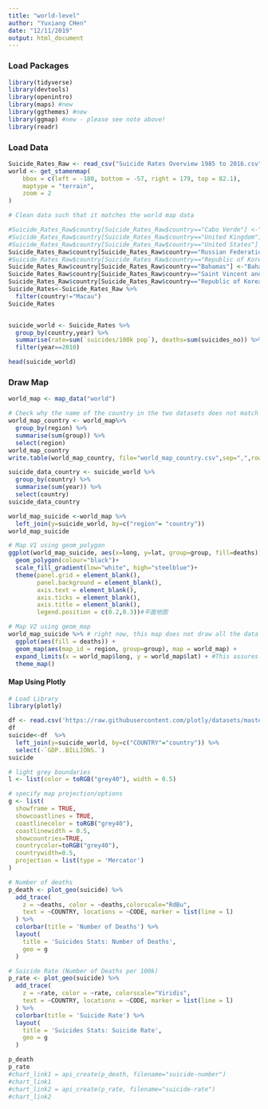 ```yaml
---
title: "world-level"
author: "Yuxiang CHen"
date: "12/11/2019"
output: html_document
---
```



### Load Packages
```r
library(tidyverse)
library(devtools) 
library(openintro)
library(maps) #new
library(ggthemes) #new 
library(ggmap) #new - please see note above!
library(readr)
```

### Load Data
```r
Suicide_Rates_Raw <- read_csv("Suicide Rates Overview 1985 to 2016.csv")
world <- get_stamenmap(
    bbox = c(left = -180, bottom = -57, right = 179, top = 82.1), 
    maptype = "terrain",
    zoom = 2
)
```
```r
# Clean data such that it matches the world map data

#Suicide_Rates_Raw$country[Suicide_Rates_Raw$country=="Cabo Verde"] <-"Cape Verde"
#Suicide_Rates_Raw$country[Suicide_Rates_Raw$country=="United Kingdom"] <-"UK"
#Suicide_Rates_Raw$country[Suicide_Rates_Raw$country=="United States"] <-"USA"
Suicide_Rates_Raw$country[Suicide_Rates_Raw$country=="Russian Federation"] <-"Russia"
#Suicide_Rates_Raw$country[Suicide_Rates_Raw$country=="Republic of Korea"] <-"South Korea"
Suicide_Rates_Raw$country[Suicide_Rates_Raw$country=="Bahamas"] <-"Bahamas, The"
Suicide_Rates_Raw$country[Suicide_Rates_Raw$country=="Saint Vincent and Grenadines"] <-"Saint Vincent and the Grenadines"
Suicide_Rates_Raw$country[Suicide_Rates_Raw$country=="Republic of Korea"] <-"Korea, South"
Suicide_Rates<-Suicide_Rates_Raw %>% 
  filter(country!="Macau")
Suicide_Rates


suicide_world <- Suicide_Rates %>% 
  group_by(country,year) %>% 
  summarise(rate=sum(`suicides/100k pop`), deaths=sum(suicides_no)) %>% 
  filter(year==2010)

head(suicide_world)
```

### Draw Map


```r
world_map <- map_data("world")

# Check why the name of the country in the two datasets does not match
world_map_country <- world_map%>% 
  group_by(region) %>% 
  summarise(sum(group)) %>% 
  select(region)
world_map_country
write.table(world_map_country, file="world_map_country.csv",sep=",",row.names=F)

suicide_data_country <- suicide_world %>% 
  group_by(country) %>% 
  summarise(sum(year)) %>% 
  select(country)
suicide_data_country

world_map_suicide <-world_map %>% 
  left_join(y=suicide_world, by=c("region"= "country"))
world_map_suicide

# Map V1 using geom_polygon
ggplot(world_map_suicide, aes(x=long, y=lat, group=group, fill=deaths))+
  geom_polygon(colour="black")+
  scale_fill_gradient(low="white", high="steelblue")+
  theme(panel.grid = element_blank(),
        panel.background = element_blank(),
        axis.text = element_blank(),
        axis.ticks = element_blank(),
        axis.title = element_blank(),
        legend.position = c(0.2,0.3))#平面地图

# Map V2 using geom_map
world_map_suicide %>% # right now, this map does not draw all the data we have since the some of the country names in our data set does not match
  ggplot(aes(fill = deaths)) +
  geom_map(aes(map_id = region, group=group), map = world_map) +
  expand_limits(x = world_map$long, y = world_map$lat) + #This assures the map looks decently nice.
  theme_map()
```

#### Map Using Plotly

```r
# Load Library
library(plotly)
```

```r
df <- read.csv('https://raw.githubusercontent.com/plotly/datasets/master/2014_world_gdp_with_codes.csv')
df
suicide<-df  %>% 
  left_join(y=suicide_world, by=c("COUNTRY"="country")) %>% 
  select(-`GDP..BILLIONS.`)
suicide
```

```r

# light grey boundaries
l <- list(color = toRGB("grey40"), width = 0.5)

# specify map projection/options
g <- list(
  showframe = TRUE,
  showcoastlines = TRUE,
  coastlinecolor = toRGB("grey40"),
  coastlinewidth = 0.5,
  showcountries=TRUE,
  countrycolor=toRGB("grey40"),
  countrywidth=0.5,
  projection = list(type = 'Mercator')
)

# Number of deaths
p_death <- plot_geo(suicide) %>%
  add_trace(
    z = ~deaths, color = ~deaths,colorscale="RdBu", 
    text = ~COUNTRY, locations = ~CODE, marker = list(line = l)
  ) %>%
  colorbar(title = 'Number of Deaths') %>%
  layout(
    title = 'Suicides Stats: Number of Deaths',
    geo = g
  )

# Suicide Rate (Number of Deaths per 100k)
p_rate <- plot_geo(suicide) %>%
  add_trace(
    z = ~rate, color = ~rate, colorscale="Viridis",
    text = ~COUNTRY, locations = ~CODE, marker = list(line = l)
  ) %>%
  colorbar(title = 'Suicide Rate') %>%
  layout(
    title = 'Suicides Stats: Suicide Rate',
    geo = g
  )

p_death
p_rate
#chart_link1 = api_create(p_death, filename="suicide-number")
#chart_link1
#chart_link2 = api_create(p_rate, filename="suicide-rate")
#chart_link2
```





